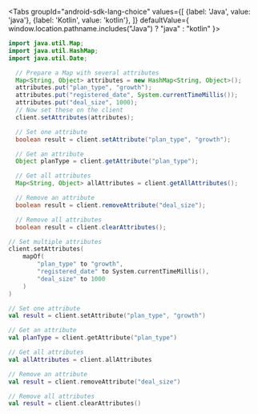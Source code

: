 
<p />

<Tabs
  groupId="android-sdk-lang-choice"
  values={[
    {label: 'Java', value: 'java'},
    {label: 'Kotlin', value: 'kotlin'},
  ]} defaultValue={ window.location.pathname.includes("Java") ? "java" : "kotlin" }>
  <TabItem value="java">

```java
import java.util.Map;
import java.util.HashMap;
import java.util.Date;

  // Prepare a Map with several attributes
  Map<String, Object> attributes = new HashMap<String, Object>();
  attributes.put("plan_type", "growth");
  attributes.put("registered_date", System.currentTimeMillis());
  attributes.put("deal_size", 1000);
  // Now set these on the client
  client.setAttributes(attributes);

  // Set one attribute
  boolean result = client.setAttribute("plan_type", "growth");

  // Get an attribute
  Object planType = client.getAttribute("plan_type");

  // Get all attributes
  Map<String, Object> allAttributes = client.getAllAttributes();

  // Remove an attribute
  boolean result = client.removeAttribute("deal_size");

  // Remove all attributes
  boolean result = client.clearAttributes();
```

  </TabItem>
  <TabItem value="kotlin">

```kotlin
// Set multiple attributes
client.setAttributes(
    mapOf(
        "plan_type" to "growth",
        "registered_date" to System.currentTimeMillis(),
        "deal_size" to 1000
    )
)

// Set one attribute
val result = client.setAttribute("plan_type", "growth")

// Get an attribute
val planType = client.getAttribute("plan_type")

// Get all attributes
val allAttributes = client.allAttributes

// Remove an attribute
val result = client.removeAttribute("deal_size")

// Remove all attributes
val result = client.clearAttributes()
```

  </TabItem>
</Tabs>
